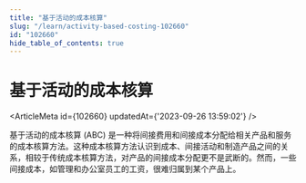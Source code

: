 ```yaml
---
title: "基于活动的成本核算"
slug: "/learn/activity-based-costing-102660"
id: "102660"
hide_table_of_contents: true
---
```



# 基于活动的成本核算

<ArticleMeta id={102660} updatedAt={'2023-09-26 13:59:02'} />
<div className='border-solid border-b border-t-0 my-4 border-[var(--ifm-color-gray-300)]' />

基于活动的成本核算 (ABC) 是一种将间接费用和间接成本分配给相关产品和服务的成本核算方法。这种成本核算方法认识到成本、间接活动和制造产品之间的关系，相较于传统成本核算方法，对产品的间接成本分配更不是武断的。然而，一些间接成本，如管理和办公室员工的工资，很难归属到某个产品上。
